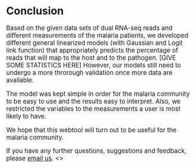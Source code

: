 # Conclusion
<big>
Based on the given data sets of dual RNA-seq reads and different measurements of the malaria patients, we developed different general linearized models (with Gaussian and Logit link function) that appropriately predicts the percentage of reads that will map to the host and to the pathogen. [GIVE SOME STATISTICS HERE] However, our models still need to undergo a more throrough validation once more data are available. 

The model was kept simple in order for the malaria community to be easy to use and the results easy to interpret. Also, we restricted the variables to the measurements a user is most likely to have. 

We hope that this webtool will turn out to be useful for the malaria community.

If you have any further questions, suggestions and feedback, please [email us](mailto:felicia.burtscher17@imperial.ac.uk).
<\big>
